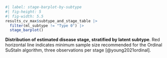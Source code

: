 
::: {#suppfig-stage-barplot_chosen_subtypes}

```r
#| label: stage-barplot-by-subtype
#| fig-height: 5
#| fig-width: 5.5
results_cv_max$subtype_and_stage_table |> 
  filter(ml_subtype != "Type 0") |>
  stage_barplot()
```

**Distribution of estimated disease stage, stratified by latent subtype**. 
Red horizontal line indicates minimum sample size
recommended for the Ordinal SuStaIn algorithm,
three observations per stage [@young2021ordinal].

:::
